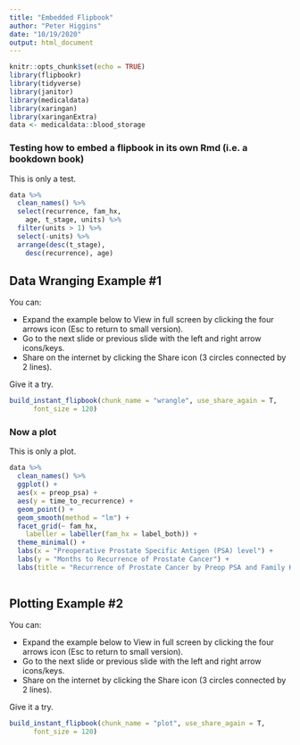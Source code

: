 ```yaml
---
title: "Embedded Flipbook"
author: "Peter Higgins"
date: "10/19/2020"
output: html_document
---
```


```r
knitr::opts_chunk$set(echo = TRUE)
library(flipbookr)
library(tidyverse)
library(janitor)
library(medicaldata)
library(xaringan)
library(xaringanExtra)
data <- medicaldata::blood_storage
```

### Testing how to embed a flipbook in its own Rmd (i.e. a bookdown book)

This is only a test.

```r
data %>% 
  clean_names() %>% 
  select(recurrence, fam_hx, 
    age, t_stage, units) %>% 
  filter(units > 1) %>% 
  select(-units) %>% 
  arrange(desc(t_stage), 
    desc(recurrence), age)
```

## Data Wranging Example #1

You can:

- Expand the example below to View in full screen by clicking the four arrows icon (Esc to return to small version).
- Go to the next slide or previous slide with the left and right arrow icons/keys. 
- Share on the internet by clicking the Share icon (3 circles connected by 2 lines).

Give it a try.

```r
build_instant_flipbook(chunk_name = "wrangle", use_share_again = T,
      font_size = 120)
```

### Now a plot

This is only a plot.

```r
data %>% 
  clean_names() %>% 
  ggplot() +
  aes(x = preop_psa) +
  aes(y = time_to_recurrence) + 
  geom_point() +
  geom_smooth(method = "lm") +
  facet_grid(~ fam_hx, 
    labeller = labeller(fam_hx = label_both)) + 
  theme_minimal() +
  labs(x = "Preoperative Prostate Specific Antigen (PSA) level") +
  labs(y = "Months to Recurrence of Prostate Cancer") +
  labs(title = "Recurrence of Prostate Cancer by Preop PSA and Family History")
  
```

## Plotting Example #2

You can:

- Expand the example below to View in full screen by clicking the four arrows icon (Esc to return to small version).
- Go to the next slide or previous slide with the left and right arrow icons/keys. 
- Share on the internet by clicking the Share icon (3 circles connected by 2 lines).

Give it a try.

```r
build_instant_flipbook(chunk_name = "plot", use_share_again = T,
      font_size = 120)
```
